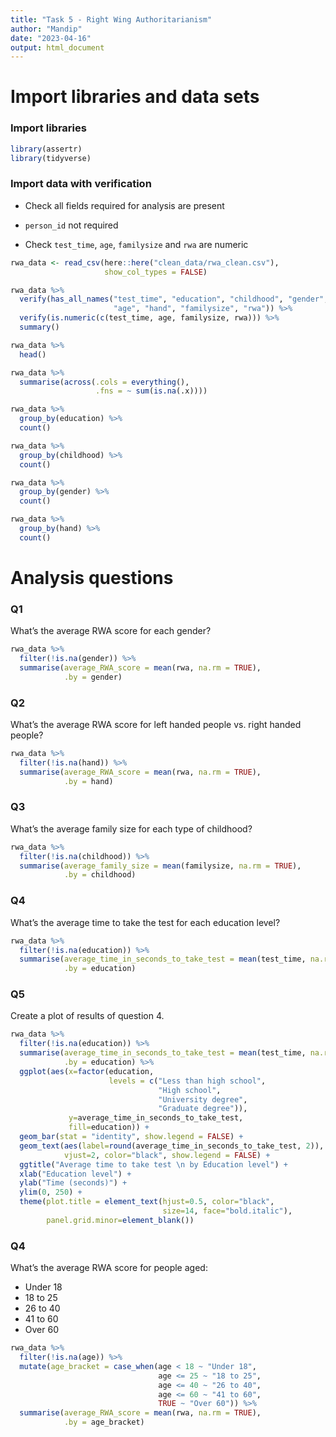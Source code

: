 ```yaml
---
title: "Task 5 - Right Wing Authoritarianism"
author: "Mandip"
date: "2023-04-16"
output: html_document
---
```


# Import libraries and data sets

### Import libraries

```r
library(assertr)
library(tidyverse)
```

### Import data with verification

- Check all fields required for analysis are present
- `person_id` not required

- Check `test_time`, `age`, `familysize` and `rwa` are numeric

```r
rwa_data <- read_csv(here::here("clean_data/rwa_clean.csv"),
                     show_col_types = FALSE)

rwa_data %>% 
  verify(has_all_names("test_time", "education", "childhood", "gender",
                       "age", "hand", "familysize", "rwa")) %>% 
  verify(is.numeric(c(test_time, age, familysize, rwa))) %>%
  summary()
```

```r
rwa_data %>% 
  head()

rwa_data %>% 
  summarise(across(.cols = everything(),
                   .fns = ~ sum(is.na(.x))))

rwa_data %>% 
  group_by(education) %>% 
  count()

rwa_data %>% 
  group_by(childhood) %>% 
  count()

rwa_data %>% 
  group_by(gender) %>% 
  count()

rwa_data %>% 
  group_by(hand) %>% 
  count()
```


# Analysis questions

### Q1
What’s the average RWA score for each gender?

```r
rwa_data %>% 
  filter(!is.na(gender)) %>% 
  summarise(average_RWA_score = mean(rwa, na.rm = TRUE),
            .by = gender)
```

### Q2
What’s the average RWA score for left handed people vs. right handed people?

```r
rwa_data %>%
  filter(!is.na(hand)) %>% 
  summarise(average_RWA_score = mean(rwa, na.rm = TRUE),
            .by = hand)
```

### Q3
What’s the average family size for each type of childhood?

```r
rwa_data %>% 
  filter(!is.na(childhood)) %>% 
  summarise(average_family_size = mean(familysize, na.rm = TRUE),
            .by = childhood)
```

### Q4
What’s the average time to take the test for each education level?

```r
rwa_data %>% 
  filter(!is.na(education)) %>% 
  summarise(average_time_in_seconds_to_take_test = mean(test_time, na.rm = TRUE),
            .by = education)
```

### Q5
Create a plot of results of question 4.

```r
rwa_data %>% 
  filter(!is.na(education)) %>% 
  summarise(average_time_in_seconds_to_take_test = mean(test_time, na.rm = TRUE),
            .by = education) %>% 
  ggplot(aes(x=factor(education,
                      levels = c("Less than high school",
                                 "High school",
                                 "University degree",
                                 "Graduate degree")),
             y=average_time_in_seconds_to_take_test,
             fill=education)) +
  geom_bar(stat = "identity", show.legend = FALSE) +
  geom_text(aes(label=round(average_time_in_seconds_to_take_test, 2)),
            vjust=2, color="black", show.legend = FALSE) +
  ggtitle("Average time to take test \n by Education level") +
  xlab("Education level") +
  ylab("Time (seconds)") +
  ylim(0, 250) +
  theme(plot.title = element_text(hjust=0.5, color="black", 
                                  size=14, face="bold.italic"),
        panel.grid.minor=element_blank())
```



### Q4
What’s the average RWA score for people aged:

- Under 18
- 18 to 25
- 26 to 40
- 41 to 60
- Over 60

```r
rwa_data %>% 
  filter(!is.na(age)) %>% 
  mutate(age_bracket = case_when(age < 18 ~ "Under 18",
                                 age <= 25 ~ "18 to 25",
                                 age <= 40 ~ "26 to 40",
                                 age <= 60 ~ "41 to 60",
                                 TRUE ~ "Over 60")) %>% 
  summarise(average_RWA_score = mean(rwa, na.rm = TRUE),
            .by = age_bracket)
```
